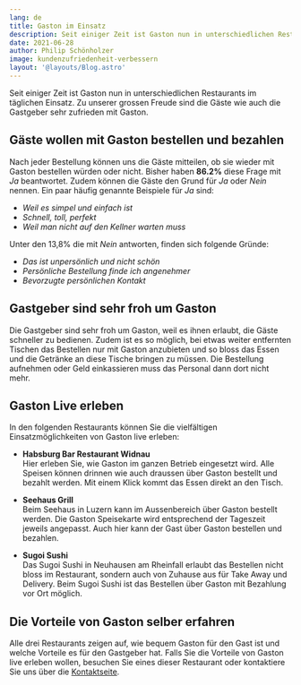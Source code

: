```yaml
---
lang: de
title: Gaston im Einsatz
description: Seit einiger Zeit ist Gaston nun in unterschiedlichen Restaurants im täglichen Einsatz. Zu unserer grossen Freude sind die Gäste wie auch die Gastgeber sehr zufrieden mit Gaston.
date: 2021-06-28
author: Philip Schönholzer
image: kundenzufriedenheit-verbessern
layout: '@layouts/Blog.astro'
---
```


Seit einiger Zeit ist Gaston nun in unterschiedlichen Restaurants im täglichen Einsatz. Zu unserer grossen Freude sind die Gäste wie auch die Gastgeber sehr zufrieden mit Gaston.

## Gäste wollen mit Gaston bestellen und bezahlen

Nach jeder Bestellung können uns die Gäste mitteilen, ob sie wieder mit Gaston bestellen würden oder nicht. Bisher haben **86.2%** diese Frage mit _Ja_ beantwortet. Zudem können die Gäste den Grund für _Ja_ oder _Nein_ nennen. Ein paar häufig genannte Beispiele für _Ja_ sind:

- _Weil es simpel und einfach ist_
- _Schnell, toll, perfekt_
- _Weil man nicht auf den Kellner warten muss_

Unter den 13,8% die mit _Nein_ antworten, finden sich folgende Gründe:

- _Das ist unpersönlich und nicht schön_
- _Persönliche Bestellung finde ich angenehmer_
- _Bevorzugte persönlichen Kontakt_

## Gastgeber sind sehr froh um Gaston

Die Gastgeber sind sehr froh um Gaston, weil es ihnen erlaubt, die Gäste schneller zu bedienen. Zudem ist es so möglich, bei etwas weiter entfernten Tischen das Bestellen nur mit Gaston anzubieten und so bloss das Essen und die Getränke an diese Tische bringen zu müssen. Die Bestellung aufnehmen oder Geld einkassieren muss das Personal dann dort nicht mehr.

## Gaston Live erleben

In den folgenden Restaurants können Sie die vielfältigen Einsatzmöglichkeiten von Gaston live erleben:

- **Habsburg Bar Restaurant Widnau**  
  Hier erleben Sie, wie Gaston im ganzen Betrieb eingesetzt wird. Alle Speisen können drinnen wie auch draussen über Gaston bestellt und bezahlt werden. Mit einem Klick kommt das Essen direkt an den Tisch.

- **Seehaus Grill**  
  Beim Seehaus in Luzern kann im Aussenbereich über Gaston bestellt werden. Die Gaston Speisekarte wird entsprechend der Tageszeit jeweils angepasst. Auch hier kann der Gast über Gaston bestellen und bezahlen.

- **Sugoi Sushi**  
  Das Sugoi Sushi in Neuhausen am Rheinfall erlaubt das Bestellen nicht bloss im Restaurant, sondern auch von Zuhause aus für Take Away und Delivery. Beim Sugoi Sushi ist das Bestellen über Gaston mit Bezahlung vor Ort möglich.

## Die Vorteile von Gaston selber erfahren

Alle drei Restaurants zeigen auf, wie bequem Gaston für den Gast ist und welche Vorteile es für den Gastgeber hat. Falls Sie die Vorteile von Gaston live erleben wollen, besuchen Sie eines dieser Restaurant oder kontaktiere Sie uns über die [Kontaktseite](/de/kontakt/).
